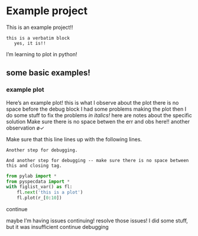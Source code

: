 # Example project

This is an example project!!

```
this is a verbatim block
   yes, it is!!
```

I'm learning to plot in python!

## some basic examples!

### example plot {#sec:examplePlot1}

Here's an example plot!
<obs time="7/8/25 20:08" author="JF">this is what I observe about the plot there is no space before the debug block</obs>
<err>
    <obs time="7/8/25 20:06" author="JF">I had some problems making the plot</obs>
    then I do some stuff to fix the problems *in italics!*
    <obs time="7/8/25 20:08" author="JF">here are notes about the specific solution</obs>
</err>
<obs time="11/27 16:51">Make sure there is no space betwen the err and obs here!!</obs>
<obs time="2/15/24 11:55">another observation</obs>
ø$\checkmark$

<err>
    Make sure that this line lines up with the following lines.

    Another step for debugging.

    And another step for debugging -- make sure there is no space between this and closing tag.
</err>

```python
from pylab import *
from pyspecdata import *
with figlist_var() as fl:
    fl.next('this is a plot')
    fl.plot(r_[0:10])
```

continue

<err>
    <obs time="7/9/25 11:04" author="JF">maybe I'm having issues continuing!</obs>
    resolve those issues!
    <obs time="7/9/25 11:04" author="JF">I did some stuff, but it was insufficient</obs>
    continue debugging

</err>
